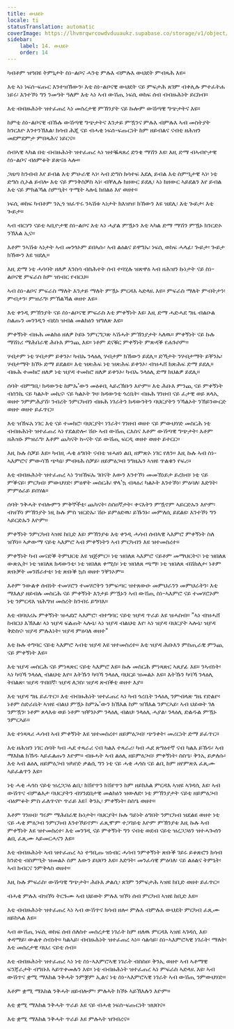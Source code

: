 ```yaml
---
title: ውህደት
locale: ti
statusTranslation: automatic
coverImage: https://lhvmrqwrcowdvduuaukz.supabase.co/storage/v1/object/public/strapi-uploads/small_cover-educacion-fundamental.webp-2d51a7828a2b1309555be27f7e2a61a0.webp
sidebar:
    label: 14. ውህደት
    order: 14
---
```

ካብቶም ዝዓበዩ ትምኒታት ስነ-ልቦና ሓንቲ ምሉእ ብምሉእ ውህደት ምብጻሕ እዩ።

እቲ ኣነ ነፍሰ-ፍጡር እንተዝኸውን፡ እቲ ስነ-ልቦናዊ ውህደት ናይ ምፍታሕ ጸገም ብቀሊሉ ምተፈትሐ ነይሩ፡ እንተኾነ ግን ንመዓት ዓለም እቲ ኣነ ኣብ ውሽጢ ነፍሲ ወከፍ ሰብ ብብዙሕነት ይርከብ።

እቲ ብብዙሕነት ዝተፈጠረ ኣነ መሰረታዊ ምኽንያት ናይ ኩሎም ውሽጣዊ ግጭታትና እዩ።

ከምቲ ስነ-ልቦናዊ ብኹሉ ውሽጣዊ ግጭታትና እንታይ ምዃንና ምሉእ ብምሉእ ኣብ መስትያት ክንርእዮ እንተንኽእል፡ ክሳብ ሕጂ ናይ ብሓቂ ነፍሰ-ፍጡርነት ከም ዘይብልና ናብቲ ዘሕዝን መደምደምታ ምበጻሕና ነይርና።

ሰብኣዊ ኣካል በቲ ብብዙሕነት ዝተፈጠረ ኣነ ዝተቘጻጸረ ድንቂ ማሽን እዩ፡ እዚ ድማ ብኣብዮታዊ ስነ-ልቦና ብዕምቆት ይጽናዕ ኣሎ።

ጋዜጣ ከንብብ እየ ይብል እቲ ምሁራዊ ኣነ፡ ኣብ ድግስ ክሳተፍ እደሊ ይብል እቲ ስምዒታዊ ኣነ፡ ነቲ ድግስ ሲኦል ይብሎ እቲ ናይ ምንቅስቓስ ኣነ፡ ብቐሊሉ ክዘውር ይደሊ፡ ኣነ ክዘውር ኣይደልን እየ ይብል እቲ ናይ ምክልኻል ስምዒት፡ ጥሜት ኣሎኒ ክበልዕ እየ ወዘተ።

ነፍሲ ወከፍ ካብቶም ንኢጎ ዝፈጥሩ ንኣሽቱ ኣነታት ክእዝዝ፡ ክኸውን እዩ ዝደሊ፡ እቲ ጐይታ፡ እቲ ጐይታ።

ኣብ ብርሃን ናይቲ ኣቢዮታዊ ስነ-ልቦና እቲ ኣነ ሓያል ምዃኑን እቲ ኣካል ድማ ማሽን ምዃኑ ክንርድኦ ንኽእል ኢና።

እቶም ንኣሽቱ ኣነታት ኣብ መንጎኦም ይበኣሱ፡ ኣብ ልዕልና ይዋግኡ፡ ነፍሲ ወከፍ ሓላፊ፡ ጐይታ፡ ጐይታ ክኸውን እዩ ዝደሊ።

እዚ ድማ ነቲ ሓሳባት ዘለዎ እንስሳ ብስሕተት ሰብ ተባሂሉ ዝጽዋዕ ኣብ ዘሕዝን ኩነታት ናይ ስነ-ልቦናዊ ምፍራስ ከም ዝነብር የብርህ።

ኣብ ስነ-ልቦና ምፍራስ ማለት እንታይ ማለት ምዃኑ ምርዳእ ኣድላዪ እዩ። ምፍራስ ማለት ምብትታን፡ ምብታን፡ ምዝራግ፡ ምኽልኻል ወዘተ እዩ።

እቲ ቀንዲ ምኽንያት ናይ ስነ-ልቦናዊ ምፍራስ እቲ ምቀኝነት እዩ፡ እዚ ድማ ሓድሓደ ግዜ ብልዑል ስልጡን መንገዲን ብደስ ዝብል መልክዕን ዝግለጽ እዩ።

ምቀኝነት ብዙሕ መልክዕ ዘለዎ ኮይኑ ንምርግጋጽ ኣሽሓት ምኽንያታት ኣለዉ። ምቀኝነት ናይ ኩሉ ማሽነሪ ማሕበራዊ ሕቡእ ምንጪ እዩ። ነቶም ደናቑር ምቀኝነት ምጽዳቕ የሐጉሶም።

ሃብታም ነቲ ሃብታም ይቀንኦ፡ ካብኡ ንላዕሊ ሃብታም ክኸውን ይደሊ። ድኻታት ንሃብታማት ይቐንኡ፡ ሃብታማት ክኾኑ ድማ ይደልዩ። እቲ ዝጽሕፍ ነቲ ዝጽሕፍ ይቀንኦ፡ ብዝሓሸ ክጽሕፍ ድማ ይደሊ። ብዙሕ ተመክሮ ዘለዎ ነቲ ዝያዳ ተመክሮ ዘለዎ ይቀንኦ፡ ካብኡ ንላዕሊ ድማ ክህልዎ ይደሊ።

ሰባት ብምግቢ፡ ክዳውንቲ ከምኡ'ውን መዕቆቢ ኣይረኽቡን እዮም። እቲ ሕቡእ ምንጪ ናይ ምቀኝነት ብሰንኪ ናይ ካልኦት መኪና፡ ናይ ካልኦት ገዛ፡ ክዳውንቲ ጎረቤት፡ ብዙሕ ገንዘብ ናይ ፈታዊ ወይ ጸላኢ ወዘተ ንምምሕያሽ፡ ንብረት ንምርካብን ብዙሕ ነገራትን ክዳውንትን ባህርያትን ንኻልኦት ንኸይንውርድ ወዘተ ወዘተ ይፈጥር።

እቲ ዝኸፍአ ነገር እቲ ናይ ተመክሮ፡ ባህርያት፡ ነገራት፡ ገንዘብ ወዘተ ናይ ምውህሃድ መስርሕ ነቲ ብብዙሕነት ዝተፈጠረ ኣነ የደልድሎ፡ ሽዑ ኣብ ውሽጢ ርእስና እቶም ውሽጣዊ ግጭታት፡ እቶም ዘሕዝኑ ምዝራግ፡ እቶም ጨካናት ኲናት ናይ ውሽጢ ፍርዲ ወዘተ ወዘተ ይተርር።

እዚ ኩሉ ስቓይ እዩ። ካብዚ ሓቂ ዕግበት ናብቲ ዝሓዘነ ልቢ ዘምጽኦ ነገር የለን። እዚ ኩሉ ኣብ ስነ-ኣእምሮና ምውሳኽ ጭካኔ፡ ምብዛሕ ስቓይ፡ ዘይምዕጋብ ንግዜኡን ኣዝዩ ጥልቁን የፍሪ።

እቲ ብብዙሕነት ዝተፈጠረ ኣነ ንዝኸፍኡ ገበናት እውን እንተኾነ መመኽነይታ ይረክብ፡ ነቲ ናይ ምቕናይ፡ ምርካብ፡ ምውህሃድ፡ ምዕዋት መስርሕ፡ ዋላ'ኳ ብጻዕሪ ካልኦት እንተኾነ፡ ምዕባለ፡ እድገት፡ ምምዕራይ ይበሃል።

ሰባት ንቅሓት የብሎምን ምቅኞችቲ፡ ጨካናት፡ ስስዐኛታት፡ ቀናእትን ምዃኖም ኣይርድኡን እዮም፡ ብዝኾነ ምኽንያት ነዚ ኩሉ ምስ ዝርድኡ፡ ሽዑ ይምዕድዉ፡ ይኹንኑ፡ መምለሲ ይደልዩ፡ እንተኾነ ግን ኣይርድኡን እዮም።

ምቀኝነት ንምርካብ ኣዝዩ ከቢድ እዩ፡ ምኽንያቱ እቲ ቀንዲ ሓሳብ ሰብኣዊ ኣእምሮ ምቀኝነት ስለ ዝኾነ። ኣቃውማ ናይቲ ኣእምሮ ኣብ ምቀኝነትን ኣብ ምርካብን እዩ ዝተመስረተ።

ምቀኝነት ካብ መናድቕ ትምህርቲ እዩ ዝጅምር። ነቲ ዝበለጸ ኣእምሮ ናይቶም መማህርትና፡ ነቲ ዝበለጸ ውጽኢት፡ ነቲ ዝበለጸ ክዳውንቲ፡ ነቲ ዝበለጸ ቀሚስ፡ ነቲ ዝበለጸ ጫማ፡ ነቲ ዝበለጸ ብሽክለታ፡ ነቶም ጽቡቓት መንሸራተቲ፡ ነቲ ጽቡቕ ኳስ ወዘተ ንቐንኦም።

እቶም ንውልቀ ሰብነት ተመሃሮን ተመሃሮትን ንምፍጣር ዝተጸውዑ መምህራንን መምህራትን፡ እቲ ማእለያ ዘይብሉ መስርሕ ናይ ምቀኝነት እንታይ ምዃኑን ኣብ ውሽጢ ስነ-ኣእምሮ ናይ ተመሃሮኦም ነቲ ንምርዳእ ዝሕግዝ መሰረት ከንብሩ ይግባእ።

እቲ ብባህሪኡ ምቀኝነት ዝሓደሮ ኣእምሮ፡ ብተግባር ናይቲ ዝያዳ ጥራይ እዩ ዝሓስብ። "ኣነ ብዝሓሸ ከብርህ እኽእል፡ ኣነ ዝያዳ ፍልጠት ኣሎኒ፡ ኣነ ዝያዳ ብልህቲ እየ፡ ኣነ ዝያዳ ባህርያት ኣሎኒ፡ ዝያዳ ቅድስና፡ ዝያዳ ምሉእነት፡ ዝያዳ ምዕባለ ወዘተ"

እቲ ኩሉ ተግባር ናይቲ ኣእምሮ ኣብቲ ዝያዳ እዩ ዝተመስረተ። እቲ ዝያዳ ሕቡእን ምስጢራዊ ምንጪ ናይ ምቀኝነት እዩ።

እቲ ዝያዳ መስርሕ ናይ ምነጻጽር ናይቲ ኣእምሮ እዩ። ኩሉ መስርሕ ምነጻጽር ኣጸያፊ እዩ። ንኣብነት፡ ኣነ ካባኻ ንላዕሊ ብልህቲ እየ። እትኹን ካባኻ ንላዕሊ ባህርይ ዝመልኦ እዩ። እትኹን ካባኻ ንላዕሊ ትበልጽ፡ ዝያዳ ጥበበኛ፡ ዝያዳ ለጋስ፡ ዝያዳ ጽብቕቲ ወዘተ እያ።

እቲ ዝያዳ ግዜ ይፈጥር። እቲ ብብዙሕነት ዝተፈጠረ ኣነ ካብ ጎረቤት ንላዕሊ ንምብላጽ ግዜ የድልዮ፡ ነቶም ስድራቤት ኣዝዩ ብልህ ምዃኑ ከምኡ'ውን ክኽእል ከም ዝኽእል ንምርኣይ፡ ኣብ ህይወት ገለ ንምዃን፡ ነቶም ጸላእቱ ወይ ነቶም ዝቐንኦም ንላዕሊ ብልህ፡ ንላዕሊ ሓያል፡ ንላዕሊ ድልዱል ምዃኑ ንምርኣይ።

እቲ ተነጻጻሪ ሓሳብ ኣብ ምቀኝነት እዩ ዝተመስረተ፡ ዘይምዕጋብ፡ ጭንቀት፡ መሪርነት ድማ ይፈጥር።

እቲ ዘሕዝን ነገር ሰባት ካብ ሓደ ተጻራሪ ናብ ካልእ ተጻራሪ፡ ካብ ሓደ ጽግዕተኛ ናብ ካልእ ይኸዱ፡ ኣብ ማእከል ክኸዱ ኣይፈልጡን እዮም። ብዙሓት ኣብ ልዕሊ ዘይምዕጋብ፡ ምቀኝነት፡ ስስዔ፡ ቅንኢ ይቃለሱ፡ እቲ ኣብ ልዕሊ ዘይምዕጋብ ዝካየድ ቃልሲ ግን ነቲ ናይ ሓቂ ሓጎስ ናይ ልቢ ከም ዘየምጽእ ፈጺሙ ኣይፈልጥን እዩ።

ነቲ ሓቂ ሓጎስ ናይቲ ዝረጋጋዕ ልቢ፡ ክሽየጥን ክሽየጥን ከም ዘይክእል ምርዳእ ኣዝዩ ኣገዳሲ እዩ፡ ኣብ ውሽጥና ብምልእታ ባህርያትን ብሃንደበታዊ መልክዕን ዝውለድ፡ ነቲ ምኽንያታት ናይቲ ዘይምዕጋብ ብዕምቆት ምስ ፈለጥናዮ ጥራይ እዩ፤ ቅንኢ፡ ምቀኝነት፡ ስስዔ ወዘተ።

እቶም ገንዘብ፡ ግሩም ማሕበራዊ ኩነታት፡ ባህርያት፡ ኩሉ ዓይነት ዕግበት ንምርካብ ዝደልዩ ወዘተ ነቲ ናይ ሓቂ ምዕጋብ ንምርካብ እንተኾይኖም፡ ፈጺሞም ተጋገይቲ እዮም ምኽንያቱ እዚ ኩሉ ኣብ ምቀኝነት እዩ ዝተመስረተ፡ እቲ መንገዲ ናይ ምቀኝነት ግን ናብቲ ወደብ ናይቲ ዝረጋጋዕን ዝተሓጐሰን ልቢ ፈጺሙ ኣይመርሓናን እዩ።

እቲ ብብዙሕነት ኣብ ዝተፈጠረ ኣነ ተዓቢጡ ዝነብር ሓሳብ ንምቀኝነት ጽቡቕ ገይሩ ይቆጽሮን ክሳብ ክንድቲ ብስምዒት ዝመልኦ ስም እውን ይህቦን እዩ። እድገት፡ መንፈሳዊ ምዕባለ፡ ናይ ልዕልና ትምኒት፡ ኣብ ክብርና ንምቅላስ ወዘተ።

እዚ ኩሉ ምፍራስ፡ ውሽጣዊ ግጭታት፡ ሕቡእ ቃልሲ፡ ጸገም ንምፍታሕ ኣዝዩ ከቢድ ወዘተ ይፈጥር።

ብሓቂ ምሉእ ብዝኾነ ትርጉሙ ኣብ ህይወት ምሉእ ዝኾነ ሰብ ምርካብ ኣዝዩ ከቢድ እዩ።

እቲ ብብዙሕነት ዝተፈጠረ ኣነ ኣብ ውሽጥና ክሳብ ዘሎ፡ ምሉእ ብምሉእ ውህደት ምርካብ ፈጺሙ ዘይከኣል እዩ።

ኣብ ውሽጢ ነፍሲ ወከፍ ሰብ ሰለስተ መሰረታዊ ነገራት ከም ዘለዉ ምርዳእ ኣዝዩ ኣገዳሲ እዩ፡ ቀዳማይ፡ ውልቀ ሰብነት። ካልኣይ፡ ብብዙሕነት ዝተፈጠረ ኣነ። ሳልሳይ፡ ስነ-ኣእምሮኣዊ ነገራት፡ ማለት፡ እቲ መሰረታዊ ባህሪ ናይቲ ሰብ።

እቲ ብብዙሕነት ዝተፈጠረ ኣነ ነቲ ስነ-ኣእምሮኣዊ ነገራት ብስስዐ፡ ቅንኢ ወዘተ ኣብ ኣቶማዊ ፍንጃራታት ብግቡእ ኣይጥቀመሉን እዩ። ነቲ ብብዙሕነት ዝተፈጠረ ኣነ ምፍራስ ኣድላዪ እዩ፡ ኣብ ውሽጥና ቋሚ ማእከል ንቅሓት ንምቛም ኢልና ነቲ ስነ-ኣእምሮኣዊ ነገራት ኣብ ውሽጢ ንምውህሃድ።

እቶም ቋሚ ማእከል ንቅሓት ዘይብሎም፡ ምሉኣት ክኾኑ ኣይኽእሉን እዮም።

እቲ ቋሚ ማእከል ንቅሓት ጥራይ እዩ ናይ ብሓቂ ነፍሰ-ፍጡርነት ዝህበና።

እቲ ቋሚ ማእከል ንቅሓት ጥራይ እዩ ምሉኣት ዝገብረና።

